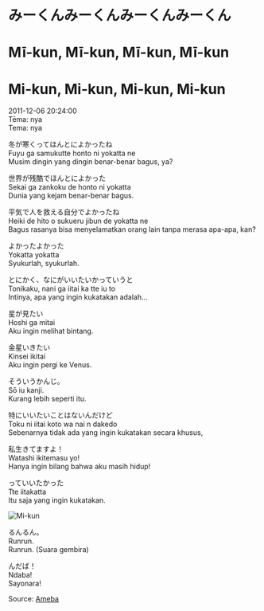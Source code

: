 # みーくんみーくんみーくんみーくん  
# Mī-kun, Mī-kun, Mī-kun, Mī-kun  
# Mi-kun, Mi-kun, Mi-kun, Mi-kun

2011-12-06 20:24:00  
Tēma: nya  
Tema: nya

冬が寒くってほんとによかったね  
Fuyu ga samukutte honto ni yokatta ne  
Musim dingin yang dingin benar-benar bagus, ya?

世界が残酷でほんとによかった  
Sekai ga zankoku de honto ni yokatta  
Dunia yang kejam benar-benar bagus.

平気で人を救える自分でよかったね  
Heiki de hito o sukueru jibun de yokatta ne  
Bagus rasanya bisa menyelamatkan orang lain tanpa merasa apa-apa, kan?

よかったよかった  
Yokatta yokatta  
Syukurlah, syukurlah.

とにかく、なにがいいたいかっていうと  
Tonikaku, nani ga iitai ka tte iu to  
Intinya, apa yang ingin kukatakan adalah...

星が見たい  
Hoshi ga mitai  
Aku ingin melihat bintang.

金星いきたい  
Kinsei ikitai  
Aku ingin pergi ke Venus.

そういうかんじ。  
Sō iu kanji.  
Kurang lebih seperti itu.

特にいいたいことはないんだけど  
Toku ni iitai koto wa nai n dakedo  
Sebenarnya tidak ada yang ingin kukatakan secara khusus,

私生きてますよ！  
Watashi ikitemasu yo!  
Hanya ingin bilang bahwa aku masih hidup!

っていいたかった  
Tte iitakatta  
Itu saja yang ingin kukatakan.

![Mi-kun](./Mi-kun.jpg)

るんるん。  
Runrun.  
Runrun. (Suara gembira)

んだば！  
Ndaba!  
Sayonara!

Source: [Ameba](https://ameblo.jp/arihara6/entry-11099724882.html)